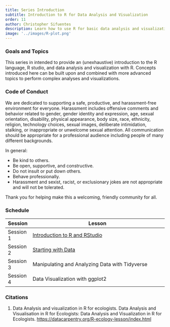 ```yaml
---
title: Series Introduction
subtitle: Introduction to R for Data Analysis and Visualization
order: 11
author: Christopher Sifuentes
description: Learn how to use R for basic data analysis and visualization.
image: '../images/R-plot.png'
---
```


### Goals and Topics

This series in intended to provide an (unexhaustive) introduction to the R language, R studio, and data analysis and visualization with R. Concepts introduced here can be built upon and combined with more advanced topics to perform complex analyses and visualizations.

### Code of Conduct

We are dedicated to supporting a safe, productive, and harassment-free environment for everyone. Harassment includes offensive comments and behavior related to gender, gender identity and expression, age, sexual orientation, disability, physical appearance, body size, race, ethnicity, religion, technology choices, sexual images, deliberate intimidation, stalking, or inappropriate or unwelcome sexual attention. All communication should be appropriate for a professional audience including people of many different backgrounds.

In general: 

- Be kind to others.
- Be open, supportive, and constructive.
- Do not insult or put down others.
- Behave professionally.
- Harassment and sexist, racist, or exclusionary jokes are not appropriate and will not be tolerated.

Thank you for helping make this a welcoming, friendly community for all.

### Schedule

+-------------+----------------------------------------------------------------------------+
| Session     | Lesson                                                                     |
+=============+============================================================================+
| Session 1   | [Introduction to R and RStudio](./introduction-to-r-and-rstudio.qmd)       |
+-------------+----------------------------------------------------------------------------+
| Session 2   | [Starting with Data](./starting-with-data.qmd)                             |
+-------------+----------------------------------------------------------------------------+
| Session 3   | Manipulating and Analyzing Data with Tidyverse                             |
+-------------+----------------------------------------------------------------------------+
| Session 4   | Data Visualization with ggplot2                                            |
+-------------+----------------------------------------------------------------------------+

### Citations

1. Data Analysis and visualization in R for ecologists. Data Analysis and Visualisation in R for Ecologists: Data Analysis and Visualization in R for Ecologists. <https://datacarpentry.org/R-ecology-lesson/index.html> 
